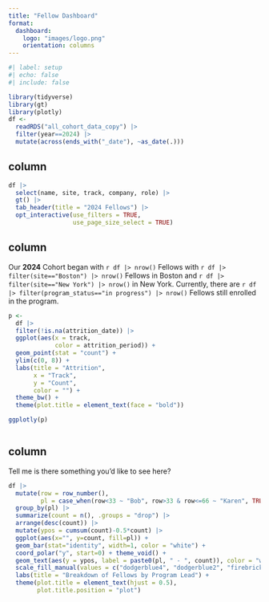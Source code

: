 ```yaml
---
title: "Fellow Dashboard"
format: 
  dashboard: 
    logo: "images/logo.png"
    orientation: columns
---
```



```r
#| label: setup
#| echo: false
#| include: false

library(tidyverse)
library(gt)
library(plotly)
df <- 
  readRDS("all_cohort_data_copy") |> 
  filter(year==2024) |> 
  mutate(across(ends_with("_date"), ~as_date(.)))
```

## column 

```r
df |> 
  select(name, site, track, company, role) |> 
  gt() |> 
  tab_header(title = "2024 Fellows") |> 
  opt_interactive(use_filters = TRUE, 
                  use_page_size_select = TRUE)

```


## column

Our **2024** Cohort began with `r df |> nrow()` Fellows with `r df |> filter(site=="Boston") |> nrow()` Fellows in Boston and `r df |> filter(site=="New York") |> nrow()` in New York. Currently, there are `r df |> filter(program_status=="in progress") |> nrow()` Fellows still enrolled in the program.

```r
p <- 
  df |> 
  filter(!is.na(attrition_date)) |> 
  ggplot(aes(x = track, 
             color = attrition_period)) + 
  geom_point(stat = "count") + 
  ylim(c(0, 8)) + 
  labs(title = "Attrition", 
       x = "Track", 
       y = "Count", 
       color = "") + 
  theme_bw() + 
  theme(plot.title = element_text(face = "bold"))

ggplotly(p)



```
 
## column
 
Tell me is there something you'd like to see here?
 
```r
df |> 
  mutate(row = row_number(), 
         pl = case_when(row<33 ~ "Bob", row>33 & row<=66 ~ "Karen", TRUE ~ "Sally")) |> 
  group_by(pl) |> 
  summarize(count = n(), .groups = "drop") |> 
  arrange(desc(count)) |> 
  mutate(ypos = cumsum(count)-0.5*count) |> 
  ggplot(aes(x="", y=count, fill=pl)) + 
  geom_bar(stat="identity", width=1, color = "white") +
  coord_polar("y", start=0) + theme_void() + 
  geom_text(aes(y = ypos, label = paste0(pl, " - ", count)), color = "white") + 
  scale_fill_manual(values = c("dodgerblue4", "dodgerblue2", "firebrick2")) + 
  labs(title = "Breakdown of Fellows by Program Lead") + 
  theme(plot.title = element_text(hjust = 0.5), 
        plot.title.position = "plot")
```
 
```r

```

